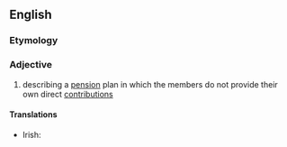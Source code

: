 ==English==

===Etymology===
{{prefix|non|contributory|lang=en}}

===Adjective===
{{en-adj}}

# describing a [[pension]] plan in which the members do not provide their own direct [[contribution]]s

====Translations====
{{trans-top|describing a pension plan in which the members do not provide their own direct contributions}}
* Irish: {{t|ga|neamhchionmhar}}
{{trans-mid}}
{{trans-bottom}}